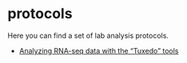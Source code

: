 protocols
=========

Here you can find a set of lab analysis protocols.

* [Analyzing RNA-seq data with the "Tuxedo" tools](/tophat_cufflinks/)

